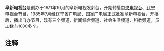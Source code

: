{{multiple issues|
{{no footnotes|time=2014-10-24T01:10:57+00:00}}
{{onesource|time=2014-10-24T01:10:57+00:00}}
{{refimprove|time=2014-10-24T01:10:57+00:00}}
}}
'''阜新电视台'''是创办于1971年10月的阜新电视发射台，开始转播[[中国中央电视台|中央电视台]]、[[辽宁电视台|辽宁电视台]]节目，1985年7月经辽宁省广电局、国家广电局正式批准阜新电视台，开播后，播出自办节目，现有三个频道，新闻综合频道、社会生活频道、科教频道，员工数有1000多个。{{efn|在《辽宁年鉴1995年》中里面有“阜新电视台简介”。}}

==注释==
{{notelist|iger=}}

{{辽宁省的电视台}}
{{阜新市的电视台}}